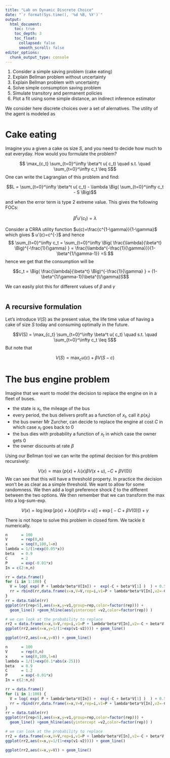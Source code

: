 ```yaml
---
title: "Lab on Dynamic Discrete Choice"
date: "`r format(Sys.time(), '%d %B, %Y')`"
output:
  html_document:
    toc: true
    toc_depth: 3
    toc_float:
      collapsed: false
      smooth_scroll: false
editor_options: 
  chunk_output_type: console
---
```


 1. Consider a simple saving problem (cake eating)
 2. Explain Bellman problem without uncertainty
 3. Explain Bellman problem with uncertainty
 4. Solve simple consumption saving problem
 5. Simulate transitory and permanent policies
 6. Plot a fit using some simple distance, an indirect inference estimator

We consider here discrete choices over a set of alernatives. The utility of the agent is modeled as 

# Cake eating

Imagine you a given a cake os size $S$, and you need to decide how much to eat everyday. How would you formulate the problem?

$$   \max_{c_t}  \sum_{t=0}^\infty \beta^t u( c_t) \quad s.t. \quad \sum_{t=0}^\infty c_t \leq S$$
One can write the Lagrangian of this problem and find:

$$L = \sum_{t=0}^\infty \beta^t u( c_t) - \lambda \Big(  \sum_{t=0}^\infty c_t - S \Big)$$

and when the error term is type 2 extreme value. This gives the following FOCs:

$$ \beta^t u'(c_t) = \lambda  $$

Consider a CRRA utility function $u(c)=\frac{c^{1-\gamma}}{1-\gamma}$ which gives $ u'(c)=c^{-\gamma}$ and hence
$$ \sum_{t=0}^\infty c_t = \sum_{t=0}^\infty \Big( \frac{\lambda}{\beta^t} \Big)^{-\frac{1}{\gamma} } = \frac{\lambda^{-\frac{1}{\gamma}}}{1-\beta^{1/\gamma-1}} =S $$
hence we get that the consumption will be 

$$c_t = \Big( \frac{\lambda}{\beta^t} \Big)^{-\frac{1}{\gamma} } = (1-\beta^{1/\gamma-1})\beta^{t/\gamma}S$$

We can easily plot this for different values of $\beta$ and $\gamma$

```r

```

## A recursive formulation

Let's introduce $V(S)$ as the present value, the life time value of having a cake of size $S$ today and consuming optimally in the future.

$$V(S) = \max_{c_t}  \sum_{t=0}^\infty \beta^t u( c_t) \quad s.t. \quad \sum_{t=0}^\infty c_t \leq S$$
But note that 

$$V(S) = \max_{c}  u(c) + \beta V(S-c) $$

# The bus engine problem

Imagine that we want to model the decision to replace the engine on in a fleet of buses. 

 - the state is $x_t$, the mileage of the bus
 - every period, the bus delivers profit as a function of $x_t$, call it $p(x_t)$
 - the bus owner Mr Zurcher, can decide to replace the engine at cost $C$ in which case $x_t$ goes back to $0$
 - the bus dies with probability a function of $x_t$ in which case the owner gets $0$
 - the owner discounts at rate $\beta$

Using our Bellman tool we can write the optimal decision for this problem recursively:

$$ V(x) = \max \{ p(x) + \lambda(x)\beta V(x+u) , -C + \beta V(0) \} $$
We can see that this will have a threshold property. In practice the decision won't be as clear as a simple threshold. We want to allow for some randomness. We then add a logit preference shock $\xi$ to the different between the two options. We then remember that we can transform the max into a log-sum-exp.

$$ V(x) = \log\Big( \exp \Big[p(x) + \lambda(x)\beta V(x+u)\Big] + \exp \Big[ -C + \beta V(0) \Big] \Big) + \gamma $$

There is not hope to solve this problem in closed form. We tackle it numerically.


```r
n      = 100
V      = rep(0,n)
x      = seq(0,100,l=n)
lambda = 1/(1+exp(0.05*x))
beta   = 0.9
C      = 2
P      = exp(-0.01*x)
In = c(2:n,n)

rr = data.frame()
for (i in 1:100) {
  V = log( exp( P + lambda*beta*V[In]) +  exp(-C + beta*V[1] )  ) + 0.56
  rr = rbind(rr,data.frame(x=x,V=V,rep=i,v1=P + lambda*beta*V[In],v2=-C + beta*V[1] ))
}
rr = data.table(rr)
ggplot(rr[rep<5],aes(x=x,y=v1,group=rep,color=factor(rep))) + 
  geom_line() +geom_hline(aes(yintercept =v2,color=factor(rep)) )

# we can look at the probability to replace
rr2 = data.frame(x=x,V=V,rep=i,v1=P + lambda*beta*V[In],v2=-C + beta*V[1] )
ggplot(rr2,aes(x=x,y=1/(1+exp(v1-v2)))) + geom_line()

ggplot(rr2,aes(x=x,y=V)) + geom_line()

```

```r
n      = 100
V      = rep(0,n)
x      = seq(0,100,l=n)
lambda = 1/(1+exp(0.1*abs(x-25)))
beta   = 0.9
C      = 1.2
P      = exp(-0.01*x)
In = c(2:n,n)

rr = data.frame()
for (i in 1:100) {
  V = log( exp( P + lambda*beta*V[In]) +  exp(-C + beta*V[1] )  ) + 0.56
  rr = rbind(rr,data.frame(x=x,V=V,rep=i,v1=P + lambda*beta*V[In],v2=-C + beta*V[1] ))
}
rr = data.table(rr)
ggplot(rr[rep<5],aes(x=x,y=v1,group=rep,color=factor(rep))) + 
  geom_line() +geom_hline(aes(yintercept =v2,color=factor(rep)) )

# we can look at the probability to replace
rr2 = data.frame(x=x,V=V,rep=i,v1=P + lambda*beta*V[In],v2=-C + beta*V[1] )
ggplot(rr2,aes(x=x,y=1/(1+exp(v1-v2)))) + geom_line()

ggplot(rr2,aes(x=x,y=V)) + geom_line()

```

